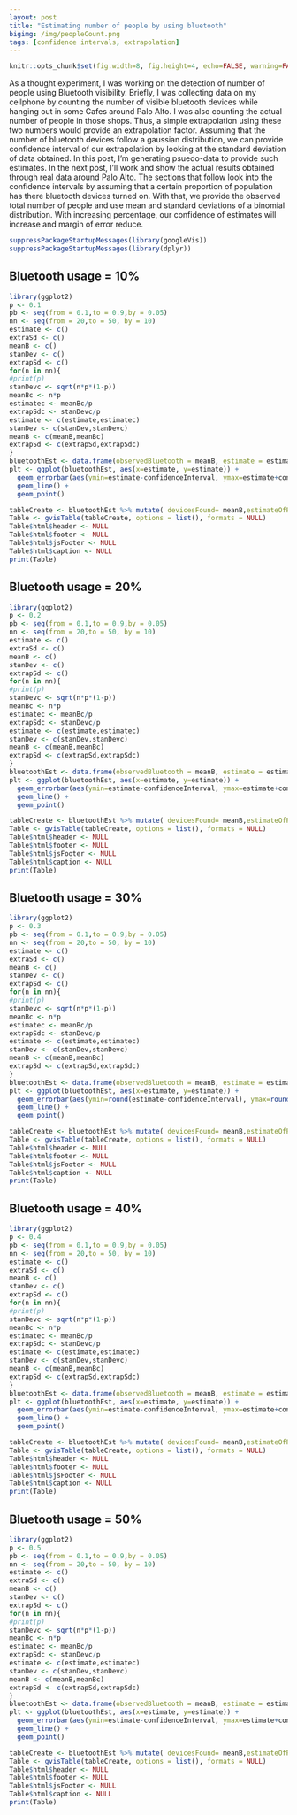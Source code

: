 ```yaml
---
layout: post
title: "Estimating number of people by using bluetooth"
bigimg: /img/peopleCount.png
tags: [confidence intervals, extrapolation]
---
```


```r
knitr::opts_chunk$set(fig.width=8, fig.height=4, echo=FALSE, warning=FALSE, message=FALSE, fig.align = 'center')
```

As a thought experiment, I was working on the detection of number of people using Bluetooth visibility. Briefly, I was collecting data on my cellphone by counting the number of visible bluetooth devices while hanging out in some Cafes around Palo Alto. I was also counting the actual number of people in those shops. Thus, a simple extrapolation using these two numbers would provide an extrapolation factor. Assuming that the number of bluetooth devices follow a gaussian distribution, we can provide confidence interval of our extrapolation by looking at the standard deviation of data obtained. In this post, I'm generating psuedo-data to provide such estimates. In the next post, I'll work and show the actual results obtained through real data around Palo Alto. 
The sections that follow look into the confidence intervals by assuming that a certain proportion of population has there bluetooth devices turned on. With that, we provide the observed total number of people and use mean and standard deviations of a binomial distribution. With increasing percentage, our confidence of estimates will increase and margin of error reduce. 
```r
suppressPackageStartupMessages(library(googleVis))
suppressPackageStartupMessages(library(dplyr))

```

## Bluetooth usage = 10% 

```r
library(ggplot2)
p <- 0.1
pb <- seq(from = 0.1,to = 0.9,by = 0.05)
nn <- seq(from = 20,to = 50, by = 10)
estimate <- c()
extraSd <- c()
meanB <- c()
stanDev <- c()
extrapSd <- c()
for(n in nn){
#print(p)
stanDevc <- sqrt(n*p*(1-p))
meanBc <- n*p
estimatec <- meanBc/p
extrapSdc <- stanDevc/p
estimate <- c(estimate,estimatec)  
stanDev <- c(stanDev,stanDevc)
meanB <- c(meanB,meanBc)
extrapSd <- c(extrapSd,extrapSdc)
}
bluetoothEst <- data.frame(observedBluetooth = meanB, estimate = estimate,  confidenceInterval = extrapSd)
plt <- ggplot(bluetoothEst, aes(x=estimate, y=estimate)) + 
  geom_errorbar(aes(ymin=estimate-confidenceInterval, ymax=estimate+confidenceInterval), width=.1) +
  geom_line() +
  geom_point()

```

```r
tableCreate <- bluetoothEst %>% mutate( devicesFound= meanB,estimateOfPeople = estimate, upperLimit = round(estimate + confidenceInterval), lowerLimit = round(estimate - confidenceInterval)) %>% select(devicesFound,estimateOfPeople,lowerLimit,upperLimit) 
Table <- gvisTable(tableCreate, options = list(), formats = NULL)
Table$html$header <- NULL
Table$html$footer <- NULL
Table$html$jsFooter <- NULL
Table$html$caption <- NULL
print(Table)
```

## Bluetooth usage = 20% 

```r
library(ggplot2)
p <- 0.2
pb <- seq(from = 0.1,to = 0.9,by = 0.05)
nn <- seq(from = 20,to = 50, by = 10)
estimate <- c()
extraSd <- c()
meanB <- c()
stanDev <- c()
extrapSd <- c()
for(n in nn){
#print(p)
stanDevc <- sqrt(n*p*(1-p))
meanBc <- n*p
estimatec <- meanBc/p
extrapSdc <- stanDevc/p
estimate <- c(estimate,estimatec)  
stanDev <- c(stanDev,stanDevc)
meanB <- c(meanB,meanBc)
extrapSd <- c(extrapSd,extrapSdc)
}
bluetoothEst <- data.frame(observedBluetooth = meanB, estimate = estimate,  confidenceInterval = extrapSd)
plt <- ggplot(bluetoothEst, aes(x=estimate, y=estimate)) + 
  geom_errorbar(aes(ymin=estimate-confidenceInterval, ymax=estimate+confidenceInterval), width=.1) +
  geom_line() +
  geom_point()

```

```r
tableCreate <- bluetoothEst %>% mutate( devicesFound= meanB,estimateOfPeople = estimate, upperLimit = round(estimate + confidenceInterval), lowerLimit = round(estimate - confidenceInterval)) %>% select(devicesFound,estimateOfPeople,lowerLimit,upperLimit) 
Table <- gvisTable(tableCreate, options = list(), formats = NULL)
Table$html$header <- NULL
Table$html$footer <- NULL
Table$html$jsFooter <- NULL
Table$html$caption <- NULL
print(Table)
```

## Bluetooth usage = 30% 

```r
library(ggplot2)
p <- 0.3
pb <- seq(from = 0.1,to = 0.9,by = 0.05)
nn <- seq(from = 20,to = 50, by = 10)
estimate <- c()
extraSd <- c()
meanB <- c()
stanDev <- c()
extrapSd <- c()
for(n in nn){
#print(p)
stanDevc <- sqrt(n*p*(1-p))
meanBc <- n*p
estimatec <- meanBc/p
extrapSdc <- stanDevc/p
estimate <- c(estimate,estimatec)  
stanDev <- c(stanDev,stanDevc)
meanB <- c(meanB,meanBc)
extrapSd <- c(extrapSd,extrapSdc)
}
bluetoothEst <- data.frame(observedBluetooth = meanB, estimate = estimate,  confidenceInterval = extrapSd)
plt <- ggplot(bluetoothEst, aes(x=estimate, y=estimate)) + 
  geom_errorbar(aes(ymin=round(estimate-confidenceInterval), ymax=round(estimate+confidenceInterval)), width=.1) +
  geom_line() +
  geom_point()

```

```r
tableCreate <- bluetoothEst %>% mutate( devicesFound= meanB,estimateOfPeople = estimate, upperLimit = round(estimate + confidenceInterval), lowerLimit = round(estimate - confidenceInterval)) %>% select(devicesFound,estimateOfPeople,lowerLimit,upperLimit) 
Table <- gvisTable(tableCreate, options = list(), formats = NULL)
Table$html$header <- NULL
Table$html$footer <- NULL
Table$html$jsFooter <- NULL
Table$html$caption <- NULL
print(Table)
```

## Bluetooth usage = 40% 

```r
library(ggplot2)
p <- 0.4
pb <- seq(from = 0.1,to = 0.9,by = 0.05)
nn <- seq(from = 20,to = 50, by = 10)
estimate <- c()
extraSd <- c()
meanB <- c()
stanDev <- c()
extrapSd <- c()
for(n in nn){
#print(p)
stanDevc <- sqrt(n*p*(1-p))
meanBc <- n*p
estimatec <- meanBc/p
extrapSdc <- stanDevc/p
estimate <- c(estimate,estimatec)  
stanDev <- c(stanDev,stanDevc)
meanB <- c(meanB,meanBc)
extrapSd <- c(extrapSd,extrapSdc)
}
bluetoothEst <- data.frame(observedBluetooth = meanB, estimate = estimate,  confidenceInterval = extrapSd)
plt <- ggplot(bluetoothEst, aes(x=estimate, y=estimate)) + 
  geom_errorbar(aes(ymin=estimate-confidenceInterval, ymax=estimate+confidenceInterval), width=.1) +
  geom_line() +
  geom_point()

```

```r
tableCreate <- bluetoothEst %>% mutate( devicesFound= meanB,estimateOfPeople = estimate, upperLimit = round(estimate + confidenceInterval), lowerLimit = round(estimate - confidenceInterval)) %>% select(devicesFound,estimateOfPeople,lowerLimit,upperLimit) 
Table <- gvisTable(tableCreate, options = list(), formats = NULL)
Table$html$header <- NULL
Table$html$footer <- NULL
Table$html$jsFooter <- NULL
Table$html$caption <- NULL
print(Table)
```

## Bluetooth usage = 50% 

```r
library(ggplot2)
p <- 0.5
pb <- seq(from = 0.1,to = 0.9,by = 0.05)
nn <- seq(from = 20,to = 50, by = 10)
estimate <- c()
extraSd <- c()
meanB <- c()
stanDev <- c()
extrapSd <- c()
for(n in nn){
#print(p)
stanDevc <- sqrt(n*p*(1-p))
meanBc <- n*p
estimatec <- meanBc/p
extrapSdc <- stanDevc/p
estimate <- c(estimate,estimatec)  
stanDev <- c(stanDev,stanDevc)
meanB <- c(meanB,meanBc)
extrapSd <- c(extrapSd,extrapSdc)
}
bluetoothEst <- data.frame(observedBluetooth = meanB, estimate = estimate,  confidenceInterval = extrapSd)
plt <- ggplot(bluetoothEst, aes(x=estimate, y=estimate)) + 
  geom_errorbar(aes(ymin=estimate-confidenceInterval, ymax=estimate+confidenceInterval), width=.1) +
  geom_line() +
  geom_point()

```

```r
tableCreate <- bluetoothEst %>% mutate( devicesFound= meanB,estimateOfPeople = estimate, upperLimit = round(estimate + confidenceInterval), lowerLimit = round(estimate - confidenceInterval)) %>% select(devicesFound,estimateOfPeople,lowerLimit,upperLimit) 
Table <- gvisTable(tableCreate, options = list(), formats = NULL)
Table$html$header <- NULL
Table$html$footer <- NULL
Table$html$jsFooter <- NULL
Table$html$caption <- NULL
print(Table)
```
